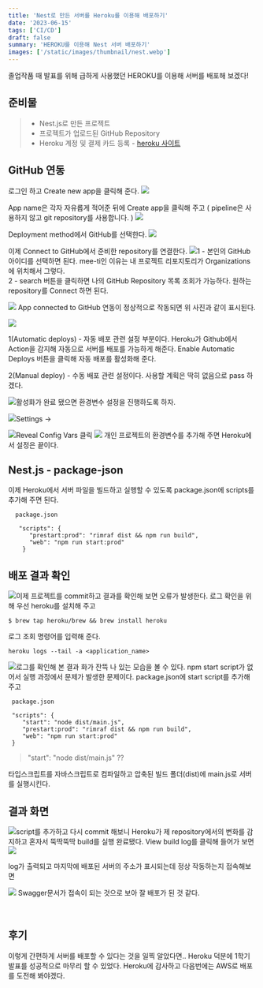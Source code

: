 ```yaml
---
title: 'Nest로 만든 서버를 Heroku를 이용해 배포하기'
date: '2023-06-15'
tags: ['CI/CD']
draft: false
summary: 'HEROKU를 이용해 Nest 서버 배포하기'
images: ['/static/images/thumbnail/nest.webp']
---
```


졸업작품 때 발표를 위해 급하게 사용했던 HEROKU를 이용해 서버를 배포해 보겠다!

## 준비물

> - Nest.js로 만든 프로젝트
> - 프로젝트가 업로드된 GitHub Repository
> - Heroku 계정 및 결제 카드 등록 - [heroku 사이트](https://dashboard.heroku.com/apps)

## GitHub 연동

로그인 하고 Create new app을 클릭해 준다.
![](https://velog.velcdn.com/images/mintmin0320/post/cd2f30f8-a964-4d96-8b48-beabffc5f440/image.png)

App name은 각자 자유롭게 적어준 뒤에 Create app을 클릭해 주고
( pipeline은 사용하지 않고 git repository를 사용합니다. )
![](https://velog.velcdn.com/images/mintmin0320/post/94bd8bef-606f-4e07-ab0e-5ac11f1d6e24/image.png)

Deployment method에서 GitHub를 선택한다.
![](https://velog.velcdn.com/images/mintmin0320/post/c555ef9f-64db-4777-97c8-603ffb5e8090/image.png)

이제 Connect to GitHub에서 준비한 repository를 연결한다.
![](https://velog.velcdn.com/images/mintmin0320/post/6a6e6542-4f3e-4b13-987f-79d45acef0b7/image.png)1 - 본인의 GitHub아이디를 선택하면 된다. mee-ti인 이유는 내 프로젝트 리포지토리가 Organizations에 위치해서 그렇다. <br/>
2 - search 버튼을 클릭하면 나의 GitHub Repository 목록 조회가 가능하다. 원하는 repository를 Connect 하면 된다.

![](https://velog.velcdn.com/images/mintmin0320/post/cd9538a9-a7a1-4013-9f4a-4f0fdac7d49a/image.png)
App connected to GitHub 연동이 정상적으로 작동되면 위 사진과 같이 표시된다.

![](https://velog.velcdn.com/images/mintmin0320/post/32b88d2d-a8ae-479d-93f2-77cf81d46624/image.png)

1(Automatic deploys) - 자동 배포 관련 설정 부분이다. Heroku가 Github에서 Action을 감지해 자동으로 서버를 배포를 가능하게 해준다.
Enable Automatic Deploys 버튼을 클릭해 자동 배포를 활성화해 준다.

2(Manual deploy) - 수동 배포 관련 설정이다. 사용할 계획은 딱히 없음으로 pass 하겠다.

![](https://velog.velcdn.com/images/mintmin0320/post/44b6d8ff-6c9e-496c-8f06-a3907c29c0fd/image.png)활성화가 완료 됐으면 환경변수 설정을 진행하도록 하자.

![](https://velog.velcdn.com/images/mintmin0320/post/f999b54b-df1c-40bd-a1a3-0268bdece23b/image.png)Settings ->

![](https://velog.velcdn.com/images/mintmin0320/post/e8b4c951-1d4f-48cb-ba89-813cfc1f506a/image.png)Reveal Config Vars 클릭
![](https://velog.velcdn.com/images/mintmin0320/post/c4bab96d-7a74-4d34-8706-8a7a7034b722/image.png) 개인 프로젝트의 환경변수를 추가해 주면 Heroku에서 설정은 끝이다.

## Nest.js - package-json

이제 Heroku에서 서버 파일을 빌드하고 실행할 수 있도록 package.json에
scripts를 추가해 주면 된다.

```
  package.json

   "scripts": {
	  "prestart:prod": "rimraf dist && npm run build",
	  "web": "npm run start:prod"
    }
```

## 배포 결과 확인

![](https://velog.velcdn.com/images/mintmin0320/post/72fe4875-6a5c-4860-a1c1-2073b5f20875/image.png)이제 프로젝트를 commit하고 결과를 확인해 보면 오류가 발생한다. 로그 확인을 위해 우선 heroku를 설치해 주고

```
$ brew tap heroku/brew && brew install heroku
```

로그 조회 명령어를 입력해 준다.

```
heroku logs --tail -a <application_name>
```

![](https://velog.velcdn.com/images/mintmin0320/post/f8153a1d-1a54-450f-af0a-4ad7aeaafcb3/image.png)로그를 확인해 본 결과 화가 잔뜩 나 있는 모습을 볼 수 있다. npm start script가 없어서 실행 과정에서 문제가 발생한 문제이다. package.json에 start script를 추가해 주고

```
 package.json

 "scripts": {
  	"start": "node dist/main.js",
    "prestart:prod": "rimraf dist && npm run build",
    "web": "npm run start:prod"
 }
```

> "start": "node dist/main.js" ??

타입스크립트를 자바스크립트로 컴파일하고 압축된 빌드 폴더(dist)에 main.js로 서버를 실행시킨다.

## 결과 화면

![](https://velog.velcdn.com/images/mintmin0320/post/1926b091-dfad-4b4d-9445-4dd77fc1e384/image.png)script를 추가하고 다시 commit 해보니 Heroku가 제 repository에서의 변화를 감지하고 혼자서 뚝딱뚝딱 build를 실행 완료됐다. View build log를 클릭해 들어가 보면
![](https://velog.velcdn.com/images/mintmin0320/post/30c2c28a-fc36-4419-863f-7d72361ec8eb/image.png)

log가 출력되고 마지막에 배포된 서버의 주소가 표시되는데 정상 작동하는지 접속해보면

![](https://velog.velcdn.com/images/mintmin0320/post/629319d5-39f8-4ddf-9f9e-8ffd2aa12faa/image.png) Swagger문서가 접속이 되는 것으로 보아 잘 배포가 된 것 같다.

<br />

## 후기

이렇게 간편하게 서버를 배포할 수 있다는 것을 일찍 알았다면.. Heroku 덕분에 1학기 발표를 성공적으로 마무리 할 수 있었다. Heroku에 감사하고 다음번에는 AWS로 배포를 도전해 봐야겠다.
